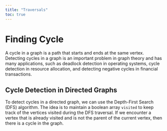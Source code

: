 ```yaml
---
title: "Traversals"
toc: true
---
```


# Finding Cycle 

A cycle in a graph is a path that starts and ends at the same vertex. Detecting cycles in a graph is an important problem in graph theory and has many applications, such as deadlock detection in operating systems, cycle detection in resource allocation, and detecting negative cycles in financial transactions.

## Cycle Detection in Directed Graphs

To detect cycles in a directed graph, we can use the Depth-First Search (DFS) algorithm. The idea is to maintain a boolean array `visited` to keep track of the vertices visited during the DFS traversal. If we encounter a vertex that is already visited and is not the parent of the current vertex, then there is a cycle in the graph.

